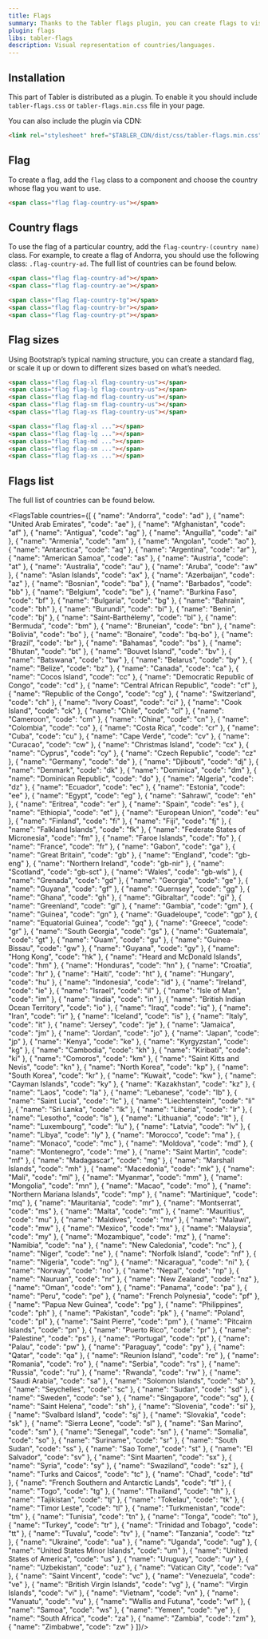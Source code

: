```yaml
---
title: Flags
summary: Thanks to the Tabler flags plugin, you can create flags to visually represent countries or languages. Flags are often used in forms, as an element of a delivery address, phone number dialling code and many more.
plugin: flags
libs: tabler-flags
description: Visual representation of countries/languages.
---
```


## Installation

This part of Tabler is distributed as a plugin. To enable it you should include `tabler-flags.css` or `tabler-flags.min.css` file in your page.

You can also include the plugin via CDN:

```html
<link rel="stylesheet" href="$TABLER_CDN/dist/css/tabler-flags.min.css" />
```

## Flag

To create a flag, add the `flag` class to a component and choose the country whose flag you want to use.

```html example centered separated plugins="flags"
<span class="flag flag-country-us"></span>
```


## Country flags

To use the flag of a particular country, add the `flag-country-(country name)` class. For example, to create a flag of Andorra, you should use the following class: `.flag-country-ad`. The full list of countries can be found below.

```html
<span class="flag flag-country-ad"></span>
<span class="flag flag-country-ae"></span>
```

```html example centered separated plugins="flags"
<span class="flag flag-country-tg"></span>
<span class="flag flag-country-br"></span>
<span class="flag flag-country-pt"></span>
```

## Flag sizes

Using Bootstrap’s typical naming structure, you can create a standard flag, or scale it up or down to different sizes based on what’s needed.

```html example centered separated plugins="flags"
<span class="flag flag-xl flag-country-us"></span>
<span class="flag flag-lg flag-country-us"></span>
<span class="flag flag-md flag-country-us"></span>
<span class="flag flag-sm flag-country-us"></span>
<span class="flag flag-xs flag-country-us"></span>
```

```html
<span class="flag flag-xl ..."></span>
<span class="flag flag-lg ..."></span>
<span class="flag flag-md ..."></span>
<span class="flag flag-sm ..."></span>
<span class="flag flag-xs ..."></span>
```

## Flags list

The full list of countries can be found below.

<FlagsTable countries={[
  { "name": "Andorra", "code": "ad" },
  { "name": "United Arab Emirates", "code": "ae" },
  { "name": "Afghanistan", "code": "af" },
  { "name": "Antigua", "code": "ag" },
  { "name": "Anguilla", "code": "ai" },
  { "name": "Armenia", "code": "am" },
  { "name": "Angolan", "code": "ao" },
  { "name": "Antarctica", "code": "aq" },
  { "name": "Argentina", "code": "ar" },
  { "name": "American Samoa", "code": "as" },
  { "name": "Austria", "code": "at" },
  { "name": "Australia", "code": "au" },
  { "name": "Aruba", "code": "aw" },
  { "name": "Aslan Islands", "code": "ax" },
  { "name": "Azerbaijan", "code": "az" },
  { "name": "Bosnian", "code": "ba" },
  { "name": "Barbados", "code": "bb" },
  { "name": "Belgium", "code": "be" },
  { "name": "Burkina Faso", "code": "bf" },
  { "name": "Bulgaria", "code": "bg" },
  { "name": "Bahrain", "code": "bh" },
  { "name": "Burundi", "code": "bi" },
  { "name": "Benin", "code": "bj" },
  { "name": "Saint-Barthélemy", "code": "bl" },
  { "name": "Bermuda", "code": "bm" },
  { "name": "Bruneian", "code": "bn" },
  { "name": "Bolivia", "code": "bo" },
  { "name": "Bonaire", "code": "bq-bo" },
  { "name": "Brazil", "code": "br" },
  { "name": "Bahamas", "code": "bs" },
  { "name": "Bhutan", "code": "bt" },
  { "name": "Bouvet Island", "code": "bv" },
  { "name": "Batswana", "code": "bw" },
  { "name": "Belarus", "code": "by" },
  { "name": "Belize", "code": "bz" },
  { "name": "Canada", "code": "ca" },
  { "name": "Cocos Island", "code": "cc" },
  { "name": "Democratic Republic of Congo", "code": "cd" },
  { "name": "Central African Republic", "code": "cf" },
  { "name": "Republic of the Congo", "code": "cg" },
  { "name": "Switzerland", "code": "ch" },
  { "name": "Ivory Coast", "code": "ci" },
  { "name": "Cook Island", "code": "ck" },
  { "name": "Chile", "code": "cl" },
  { "name": "Cameroon", "code": "cm" },
  { "name": "China", "code": "cn" },
  { "name": "Colombia", "code": "co" },
  { "name": "Costa Rica", "code": "cr" },
  { "name": "Cuba", "code": "cu" },
  { "name": "Cape Verde", "code": "cv" },
  { "name": "Curacao", "code": "cw" },
  { "name": "Christmas Island", "code": "cx" },
  { "name": "Cyprus", "code": "cy" },
  { "name": "Czech Republic", "code": "cz" },
  { "name": "Germany", "code": "de" },
  { "name": "Djibouti", "code": "dj" },
  { "name": "Denmark", "code": "dk" },
  { "name": "Dominica", "code": "dm" },
  { "name": "Dominican Republic", "code": "do" },
  { "name": "Algeria", "code": "dz" },
  { "name": "Ecuador", "code": "ec" },
  { "name": "Estonia", "code": "ee" },
  { "name": "Egypt", "code": "eg" },
  { "name": "Sahrawi", "code": "eh" },
  { "name": "Eritrea", "code": "er" },
  { "name": "Spain", "code": "es" },
  { "name": "Ethiopia", "code": "et" },
  { "name": "European Union", "code": "eu" },
  { "name": "Finland", "code": "fi" },
  { "name": "Fiji", "code": "fj" },
  { "name": "Falkland Islands", "code": "fk" },
  { "name": "Federate States of Micronesia", "code": "fm" },
  { "name": "Faroe Islands", "code": "fo" },
  { "name": "France", "code": "fr" },
  { "name": "Gabon", "code": "ga" },
  { "name": "Great Britain", "code": "gb" },
  { "name": "England", "code": "gb-eng" },
  { "name": "Northern Ireland", "code": "gb-nir" },
  { "name": "Scotland", "code": "gb-sct" },
  { "name": "Wales", "code": "gb-wls" },
  { "name": "Grenada", "code": "gd" },
  { "name": "Georgia", "code": "ge" },
  { "name": "Guyana", "code": "gf" },
  { "name": "Guernsey", "code": "gg" },
  { "name": "Ghana", "code": "gh" },
  { "name": "Gibraltar", "code": "gi" },
  { "name": "Greenland", "code": "gl" },
  { "name": "Gambia", "code": "gm" },
  { "name": "Guinea", "code": "gn" },
  { "name": "Guadeloupe", "code": "gp" },
  { "name": "Equatorial Guinea", "code": "gq" },
  { "name": "Greece", "code": "gr" },
  { "name": "South Georgia", "code": "gs" },
  { "name": "Guatemala", "code": "gt" },
  { "name": "Guam", "code": "gu" },
  { "name": "Guinea-Bissau", "code": "gw" },
  { "name": "Guyana", "code": "gy" },
  { "name": "Hong Kong", "code": "hk" },
  { "name": "Heard and McDonald Islands", "code": "hm" },
  { "name": "Honduras", "code": "hn" },
  { "name": "Croatia", "code": "hr" },
  { "name": "Haiti", "code": "ht" },
  { "name": "Hungary", "code": "hu" },
  { "name": "Indonesia", "code": "id" },
  { "name": "Ireland", "code": "ie" },
  { "name": "Israel", "code": "il" },
  { "name": "Isle of Man", "code": "im" },
  { "name": "India", "code": "in" },
  { "name": "British Indian Ocean Territory", "code": "io" },
  { "name": "Iraq", "code": "iq" },
  { "name": "Iran", "code": "ir" },
  { "name": "Iceland", "code": "is" },
  { "name": "Italy", "code": "it" },
  { "name": "Jersey", "code": "je" },
  { "name": "Jamaica", "code": "jm" },
  { "name": "Jordan", "code": "jo" },
  { "name": "Japan", "code": "jp" },
  { "name": "Kenya", "code": "ke" },
  { "name": "Kyrgyzstan", "code": "kg" },
  { "name": "Cambodia", "code": "kh" },
  { "name": "Kiribati", "code": "ki" },
  { "name": "Comoros", "code": "km" },
  { "name": "Saint Kitts and Nevis", "code": "kn" },
  { "name": "North Korea", "code": "kp" },
  { "name": "South Korea", "code": "kr" },
  { "name": "Kuwait", "code": "kw" },
  { "name": "Cayman Islands", "code": "ky" },
  { "name": "Kazakhstan", "code": "kz" },
  { "name": "Laos", "code": "la" },
  { "name": "Lebanese", "code": "lb" },
  { "name": "Saint Lucia", "code": "lc" },
  { "name": "Liechtenstein", "code": "li" },
  { "name": "Sri Lanka", "code": "lk" },
  { "name": "Liberia", "code": "lr" },
  { "name": "Lesotho", "code": "ls" },
  { "name": "Lithuania", "code": "lt" },
  { "name": "Luxembourg", "code": "lu" },
  { "name": "Latvia", "code": "lv" },
  { "name": "Libya", "code": "ly" },
  { "name": "Morocco", "code": "ma" },
  { "name": "Monaco", "code": "mc" },
  { "name": "Moldova", "code": "md" },
  { "name": "Montenegro", "code": "me" },
  { "name": "Saint Martin", "code": "mf" },
  { "name": "Madagascar", "code": "mg" },
  { "name": "Marshall Islands", "code": "mh" },
  { "name": "Macedonia", "code": "mk" },
  { "name": "Mali", "code": "ml" },
  { "name": "Myanmar", "code": "mm" },
  { "name": "Mongolia", "code": "mn" },
  { "name": "Macao", "code": "mo" },
  { "name": "Northern Mariana Islands", "code": "mp" },
  { "name": "Martinique", "code": "mq" },
  { "name": "Mauritania", "code": "mr" },
  { "name": "Montserrat", "code": "ms" },
  { "name": "Malta", "code": "mt" },
  { "name": "Mauritius", "code": "mu" },
  { "name": "Maldives", "code": "mv" },
  { "name": "Malawi", "code": "mw" },
  { "name": "Mexico", "code": "mx" },
  { "name": "Malaysia", "code": "my" },
  { "name": "Mozambique", "code": "mz" },
  { "name": "Namibia", "code": "na" },
  { "name": "New Caledonia", "code": "nc" },
  { "name": "Niger", "code": "ne" },
  { "name": "Norfolk Island", "code": "nf" },
  { "name": "Nigeria", "code": "ng" },
  { "name": "Nicaragua", "code": "ni" },
  { "name": "Norway", "code": "no" },
  { "name": "Nepal", "code": "np" },
  { "name": "Nauruan", "code": "nr" },
  { "name": "New Zealand", "code": "nz" },
  { "name": "Oman", "code": "om" },
  { "name": "Panama", "code": "pa" },
  { "name": "Peru", "code": "pe" },
  { "name": "French Polynesia", "code": "pf" },
  { "name": "Papua New Guinea", "code": "pg" },
  { "name": "Philippines", "code": "ph" },
  { "name": "Pakistan", "code": "pk" },
  { "name": "Poland", "code": "pl" },
  { "name": "Saint Pierre", "code": "pm" },
  { "name": "Pitcairn Islands", "code": "pn" },
  { "name": "Puerto Rico", "code": "pr" },
  { "name": "Palestine", "code": "ps" },
  { "name": "Portugal", "code": "pt" },
  { "name": "Palau", "code": "pw" },
  { "name": "Paraguay", "code": "py" },
  { "name": "Qatar", "code": "qa" },
  { "name": "Reunion Island", "code": "re" },
  { "name": "Romania", "code": "ro" },
  { "name": "Serbia", "code": "rs" },
  { "name": "Russia", "code": "ru" },
  { "name": "Rwanda", "code": "rw" },
  { "name": "Saudi Arabia", "code": "sa" },
  { "name": "Solomon Islands", "code": "sb" },
  { "name": "Seychelles", "code": "sc" },
  { "name": "Sudan", "code": "sd" },
  { "name": "Sweden", "code": "se" },
  { "name": "Singapore", "code": "sg" },
  { "name": "Saint Helena", "code": "sh" },
  { "name": "Slovenia", "code": "si" },
  { "name": "Svalbard Island", "code": "sj" },
  { "name": "Slovakia", "code": "sk" },
  { "name": "Sierra Leone", "code": "sl" },
  { "name": "San Marino", "code": "sm" },
  { "name": "Senegal", "code": "sn" },
  { "name": "Somalia", "code": "so" },
  { "name": "Suriname", "code": "sr" },
  { "name": "South Sudan", "code": "ss" },
  { "name": "Sao Tome", "code": "st" },
  { "name": "El Salvador", "code": "sv" },
  { "name": "Sint Maarten", "code": "sx" },
  { "name": "Syria", "code": "sy" },
  { "name": "Swaziland", "code": "sz" },
  { "name": "Turks and Caicos", "code": "tc" },
  { "name": "Chad", "code": "td" },
  { "name": "French Southern and Antarctic Lands", "code": "tf" },
  { "name": "Togo", "code": "tg" },
  { "name": "Thailand", "code": "th" },
  { "name": "Tajikistan", "code": "tj" },
  { "name": "Tokelau", "code": "tk" },
  { "name": "Timor Leste", "code": "tl" },
  { "name": "Turkmenistan", "code": "tm" },
  { "name": "Tunisia", "code": "tn" },
  { "name": "Tonga", "code": "to" },
  { "name": "Turkey", "code": "tr" },
  { "name": "Trinidad and Tobago", "code": "tt" },
  { "name": "Tuvalu", "code": "tv" },
  { "name": "Tanzania", "code": "tz" },
  { "name": "Ukraine", "code": "ua" },
  { "name": "Uganda", "code": "ug" },
  { "name": "United States Minor Islands", "code": "um" },
  { "name": "United States of America", "code": "us" },
  { "name": "Uruguay", "code": "uy" },
  { "name": "Uzbekistan", "code": "uz" },
  { "name": "Vatican City", "code": "va" },
  { "name": "Saint Vincent", "code": "vc" },
  { "name": "Venezuela", "code": "ve" },
  { "name": "British Virgin Islands", "code": "vg" },
  { "name": "Virgin Islands", "code": "vi" },
  { "name": "Vietnam", "code": "vn" },
  { "name": "Vanuatu", "code": "vu" },
  { "name": "Wallis and Futuna", "code": "wf" },
  { "name": "Samoa", "code": "ws" },
  { "name": "Yemen", "code": "ye" },
  { "name": "South Africa", "code": "za" },
  { "name": "Zambia", "code": "zm" },
  { "name": "Zimbabwe", "code": "zw" }
]}/>
